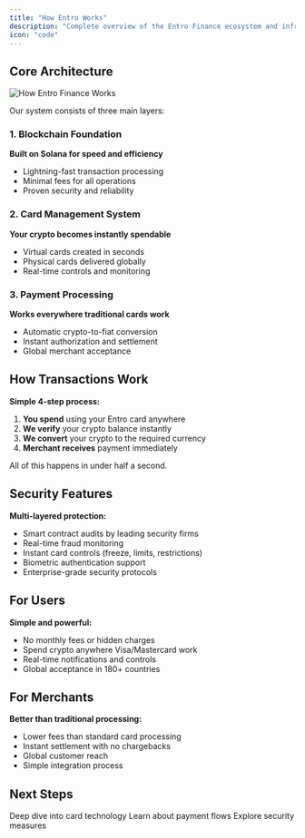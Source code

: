 ```yaml
---
title: "How Entro Works"
description: "Complete overview of the Entro Finance ecosystem and infrastructure"
icon: "code"
---
```


## Core Architecture

![How Entro Finance Works](/assets/howEntroWorks.png)

Our system consists of three main layers:

### 1. Blockchain Foundation
**Built on Solana for speed and efficiency**
- Lightning-fast transaction processing
- Minimal fees for all operations
- Proven security and reliability

### 2. Card Management System
**Your crypto becomes instantly spendable**
- Virtual cards created in seconds
- Physical cards delivered globally
- Real-time controls and monitoring

### 3. Payment Processing
**Works everywhere traditional cards work**
- Automatic crypto-to-fiat conversion
- Instant authorization and settlement
- Global merchant acceptance

## How Transactions Work

**Simple 4-step process:**

1. **You spend** using your Entro card anywhere
2. **We verify** your crypto balance instantly
3. **We convert** your crypto to the required currency
4. **Merchant receives** payment immediately

All of this happens in under half a second.

## Security Features

**Multi-layered protection:**
- Smart contract audits by leading security firms
- Real-time fraud monitoring
- Instant card controls (freeze, limits, restrictions)
- Biometric authentication support
- Enterprise-grade security protocols

## For Users

**Simple and powerful:**
- No monthly fees or hidden charges
- Spend crypto anywhere Visa/Mastercard work
- Real-time notifications and controls
- Global acceptance in 180+ countries

## For Merchants

**Better than traditional processing:**
- Lower fees than standard card processing
- Instant settlement with no chargebacks
- Global customer reach
- Simple integration process

## Next Steps

<CardGroup cols={3}>
  <Card
    title="Card System"
    icon="credit-card"
    href="/how-it-works/card-system"
  >
    Deep dive into card technology
  </Card>
  <Card
    title="Payment Processing"
    icon="arrows-rotate"
    href="/how-it-works/payment-processing"
  >
    Learn about payment flows
  </Card>
  <Card
    title="Security"
    icon="shield"
    href="/how-it-works/security-infrastructure"
  >
    Explore security measures
  </Card>
</CardGroup>